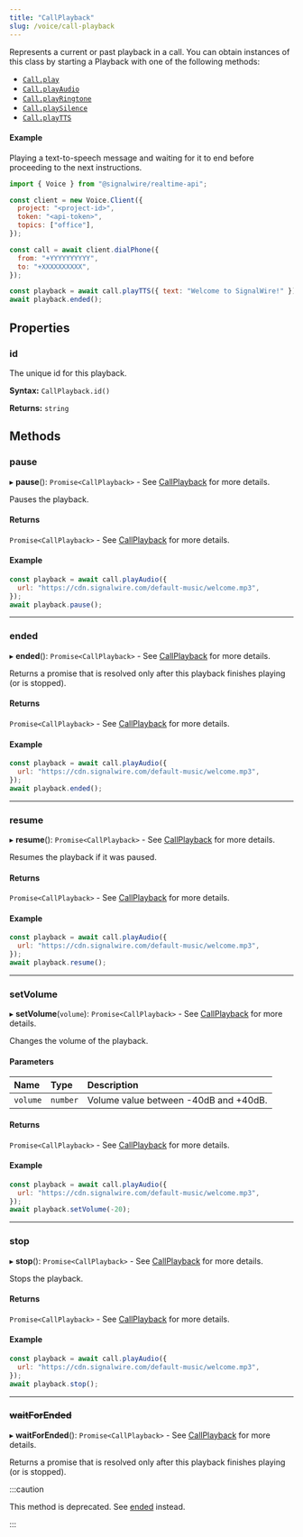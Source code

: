 ```yaml
---
title: "CallPlayback"
slug: /voice/call-playback
---
```


Represents a current or past playback in a call. You can obtain instances of this class by starting a Playback with one of the following methods:

- [`Call.play`](./voice-call.mdx#play)
- [`Call.playAudio`](./voice-call.mdx#playaudio)
- [`Call.playRingtone`](./voice-call.mdx#playringtone)
- [`Call.playSilence`](./voice-call.mdx#playsilence)
- [`Call.playTTS`](./voice-call.mdx#playtts)

#### Example

Playing a text-to-speech message and waiting for it to end before proceeding to
the next instructions.

```js
import { Voice } from "@signalwire/realtime-api";

const client = new Voice.Client({
  project: "<project-id>",
  token: "<api-token>",
  topics: ["office"],
});

const call = await client.dialPhone({
  from: "+YYYYYYYYYY",
  to: "+XXXXXXXXXX",
});

const playback = await call.playTTS({ text: "Welcome to SignalWire!" });
await playback.ended();
```

## Properties

### id

The unique id for this playback.

**Syntax:** `CallPlayback.id()`

**Returns:** `string`

## Methods

### pause

▸ **pause**(): `Promise<CallPlayback>` - See [CallPlayback](./callplayback.mdx) for more details.

Pauses the playback.

#### Returns

`Promise<CallPlayback>` - See [CallPlayback](./callplayback.mdx) for more details.

#### Example

```js
const playback = await call.playAudio({
  url: "https://cdn.signalwire.com/default-music/welcome.mp3",
});
await playback.pause();
```

---

### ended

▸ **ended**(): `Promise<CallPlayback>` - See [CallPlayback](./callplayback.mdx) for more details.

Returns a promise that is resolved only after this playback finishes playing (or is stopped).

#### Returns

`Promise<CallPlayback>` - See [CallPlayback](./callplayback.mdx) for more details.

#### Example

```js
const playback = await call.playAudio({
  url: "https://cdn.signalwire.com/default-music/welcome.mp3",
});
await playback.ended();
```

---

### resume

▸ **resume**(): `Promise<CallPlayback>` - See [CallPlayback](./callplayback.mdx) for more details.

Resumes the playback if it was paused.

#### Returns

`Promise<CallPlayback>` - See [CallPlayback](./callplayback.mdx) for more details.

#### Example

```js
const playback = await call.playAudio({
  url: "https://cdn.signalwire.com/default-music/welcome.mp3",
});
await playback.resume();
```

---

### setVolume

▸ **setVolume**(`volume`): `Promise<CallPlayback>` - See [CallPlayback](./callplayback.mdx) for more details.

Changes the volume of the playback.

#### Parameters

| Name     | Type     | Description                           |
|:---------|:---------|:--------------------------------------|
| `volume` | `number` | Volume value between -40dB and +40dB. |

#### Returns

`Promise<CallPlayback>` - See [CallPlayback](./callplayback.mdx) for more details.

#### Example

```js
const playback = await call.playAudio({
  url: "https://cdn.signalwire.com/default-music/welcome.mp3",
});
await playback.setVolume(-20);
```

---

### stop

▸ **stop**(): `Promise<CallPlayback>` - See [CallPlayback](./callplayback.mdx) for more details.

Stops the playback.

#### Returns

`Promise<CallPlayback>` - See [CallPlayback](./callplayback.mdx) for more details.

#### Example

```js
const playback = await call.playAudio({
  url: "https://cdn.signalwire.com/default-music/welcome.mp3",
});
await playback.stop();
```

---

### ~~waitForEnded~~

▸ **waitForEnded**(): `Promise<CallPlayback>` - See [CallPlayback](./callplayback.mdx) for more details.

Returns a promise that is resolved only after this playback finishes playing (or is stopped).

:::caution

This method is deprecated. See [ended](#ended) instead.

:::

